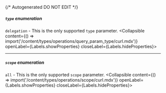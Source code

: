 {/* Autogenerated DO NOT EDIT  */}

##### `type` _enumeration_
`delegation` \- This is the only supported `type` parameter.
<Collapsible content={() => import('/content/types/operations/query_param_type/curl.mdx')} openLabel={Labels.showProperties} closeLabel={Labels.hideProperties}>
</Collapsible>

---
##### `scope` _enumeration_
`all` \- This is the only supported `scope` parameter.
<Collapsible content={() => import('/content/types/operations/scope/curl.mdx')} openLabel={Labels.showProperties} closeLabel={Labels.hideProperties}>
</Collapsible>


